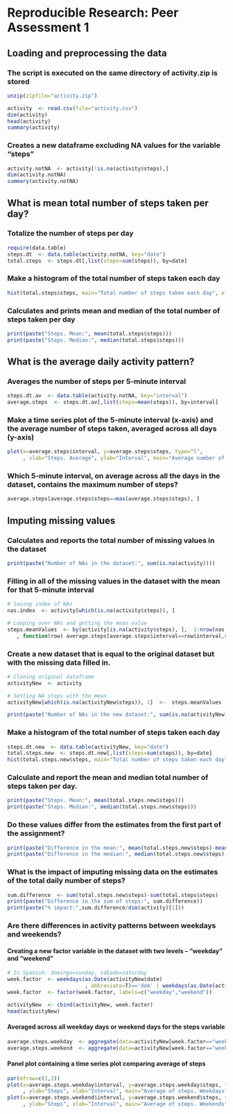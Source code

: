 # Reproducible Research: Peer Assessment 1

## Loading and preprocessing the data
### The script is executed on the same directory of activity.zip is stored
```r
unzip(zipfile="activity.zip")

activity  <- read.csv(file="activity.csv")
dim(activity)
head(activity)
summary(activity)
```

### Creates a new dataframe excluding NA values for the variable "steps"
```r
activity.notNA  <- activity[!is.na(activity$steps),]
dim(activity.notNA)
summary(activity.notNA)
```

## What is mean total number of steps taken per day?
### Totalize the number of steps per day
```r
require(data.table)
steps.dt  <- data.table(activity.notNA, key="date")
total.steps  <- steps.dt[,list(steps=sum(steps)), by=date]
```

### Make a histogram of the total number of steps taken each day
```r
hist(total.steps$steps, main="Total number of steps taken each day", xlab="Steps")
```

### Calculates and prints mean and median of the total number of steps taken per day
```r
print(paste("Steps. Mean:", mean(total.steps$steps)))
print(paste("Steps. Median:", median(total.steps$steps)))
```

## What is the average daily activity pattern?
### Averages the number of steps per 5-minute interval
```r
steps.dt.av  <- data.table(activity.notNA, key="interval")
average.steps  <- steps.dt.av[,list(steps=mean(steps)), by=interval]
```

### Make a time series plot of the 5-minute interval (x-axis) and the average number of steps taken, averaged across all days (y-axis)
```r
plot(x=average.steps$interval, y=average.steps$steps, type="l", 
     , xlab="Steps. Average", ylab="Interval", main="Average number of steps taken each 5-minute interval")
```

### Which 5-minute interval, on average across all the days in the dataset, contains the maximum number of steps?
```r
average.steps[average.steps$steps==max(average.steps$steps), ]
```

## Imputing missing values
### Calculates and reports the total number of missing values in the dataset
```r
print(paste("Number of NAs in the dataset:", sum(is.na(activity))))
```

### Filling in all of the missing values in the dataset with the mean for that 5-minute interval
```r
# Saving index of NAs
nas.index  <- activity[which(is.na(activity$steps)), ]

# Looping over NAs and getting the mean value
steps.meanValues  <- by(activity[is.na(activity$steps), ],  1:nrow(nas.index), simplify=T
   , function(row) average.steps[average.steps$interval==row$interval,steps])
```

### Create a new dataset that is equal to the original dataset but with the missing data filled in.
```r
# Cloning original dataframe
activityNew  <- activity

# Setting NA steps with the mean
activityNew[which(is.na(activityNew$steps)), 1]  <-  steps.meanValues 

print(paste("Number of NAs in the new dataset:", sum(is.na(activityNew))))
```

### Make a histogram of the total number of steps taken each day 
```r
steps.dt.new  <- data.table(activityNew, key="date")
total.steps.new  <- steps.dt.new[,list(steps=sum(steps)), by=date]
hist(total.steps.new$steps, main="Total number of steps taken each day", xlab="Steps")
```

### Calculate and report the mean and median total number of steps taken per day.
```r
print(paste("Steps. Mean:", mean(total.steps.new$steps)))
print(paste("Steps. Median:", median(total.steps.new$steps)))
```

### Do these values differ from the estimates from the first part of the assignment? 
```r
print(paste("Difference in the mean:", mean(total.steps.new$steps)-mean(total.steps$steps)))
print(paste("Difference in the median:", median(total.steps.new$steps)-median(total.steps$steps)))
```

### What is the impact of imputing missing data on the estimates of the total daily number of steps?
```r
sum.difference  <- sum(total.steps.new$steps)-sum(total.steps$steps)
print(paste("Difference in the sum of steps:", sum.difference))
print(paste("% impact:",sum.difference/dim(activity)[1]))
```

### Are there differences in activity patterns between weekdays and weekends?
#### Creating a new factor variable in the dataset with two levels – “weekday” and “weekend”
```r
# In Spanish: domingo=sunday, sábado=saturday
week.factor  <- weekdays(as.Date(activityNew$date)
                         , abbreviate=T)=='dom' | weekdays(as.Date(activityNew$date), abbreviate=T)=='sáb'
week.factor  <- factor(week.factor, labels=c("weekday","weekend"))

activityNew  <- cbind(activityNew, week.factor)
head(activityNew)
```

#### Averaged across all weekday days or weekend days for the steps variable
```r
average.steps.weekday  <- aggregate(data=activityNew[week.factor=="weekday",], steps ~ interval, FUN="mean")
average.steps.weekend  <- aggregate(data=activityNew[week.factor=="weekend",], steps ~ interval, FUN="mean")
```

#### Panel plot containing a time series plot comparing average of steps 
```r
par(mfrow=c(2,1))
plot(x=average.steps.weekday$interval, y=average.steps.weekday$steps, type="l",
     , ylab="Steps", xlab="Interval", main="Average of steps. Weekdays")
plot(x=average.steps.weekend$interval, y=average.steps.weekend$steps, type="l",
     , ylab="Steps", xlab="Interval", main="Average of steps. Weekends")
```


